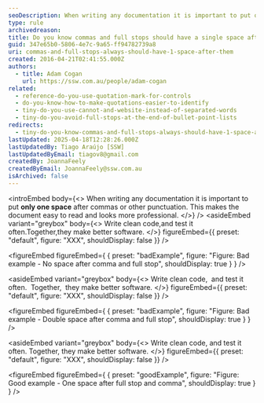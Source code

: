 ```yaml
---
seoDescription: When writing any documentation it is important to put only one space after commas or other punctuation. This makes the document easy to read and looks more professional.
type: rule
archivedreason:
title: Do you know commas and full stops should have a single space after them?
guid: 347e65b0-5806-4e7c-9a65-ff94782739a8
uri: commas-and-full-stops-always-should-have-1-space-after-them
created: 2016-04-21T02:41:55.000Z
authors:
  - title: Adam Cogan
    url: https://ssw.com.au/people/adam-cogan
related:
  - reference-do-you-use-quotation-mark-for-controls
  - do-you-know-how-to-make-quotations-easier-to-identify
  - tiny-do-you-use-cannot-and-website-instead-of-separated-words
  - tiny-do-you-avoid-full-stops-at-the-end-of-bullet-point-lists
redirects:
  - tiny-do-you-know-commas-and-full-stops-always-should-have-1-space-after-them
lastUpdated: 2025-04-18T12:28:26.000Z
lastUpdatedBy: Tiago Araújo [SSW]
lastUpdatedByEmail: tiagov8@gmail.com
createdBy: JoannaFeely
createdByEmail: JoannaFeely@ssw.com.au
isArchived: false
---
```


<introEmbed
  body={<>
When writing any documentation it is important to put **only one space** after commas or other punctuation. This makes the document easy to read and looks more professional.
  </>}
/>
<asideEmbed
  variant="greybox"
  body={<>
    Write clean code,and test it often.Together,they make better software.
  </>}
  figureEmbed={{
    preset: "default",
    figure: "XXX",
    shouldDisplay: false
  }}
/>

<figureEmbed figureEmbed={ {
  preset: "badExample",
  figure: "Figure: Bad example - No space after comma and full stop",
  shouldDisplay: true
} } />


<asideEmbed
  variant="greybox"
  body={<>
    Write clean code, &nbsp;and test it often. &nbsp;Together, &nbsp;they make better software.
  </>}
  figureEmbed={{
    preset: "default",
    figure: "XXX",
    shouldDisplay: false
  }}
/>

<figureEmbed figureEmbed={ {
  preset: "badExample",
  figure: "Figure: Bad example - Double space after comma and full stop",
  shouldDisplay: true
} } />


<asideEmbed
  variant="greybox"
  body={<>
    Write clean code, and test it often. Together, they make better software.
  </>}
  figureEmbed={{
    preset: "default",
    figure: "XXX",
    shouldDisplay: false
  }}
/>

<figureEmbed figureEmbed={ {
  preset: "goodExample",
  figure: "Figure: Good example - One space after full stop and comma",
  shouldDisplay: true
} } />
